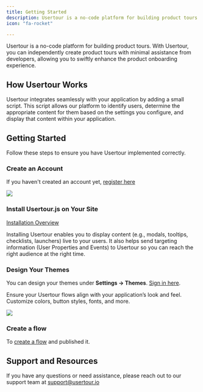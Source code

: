 ```yaml
---
title: Getting Started
description: Usertour is a no-code platform for building product tours. With Usertour, you can independently create product tours with minimal assistance from developers, allowing you to swiftly enhance the product onboarding experience.
icon: "fa-rocket"

---
```


Usertour is a no-code platform for building product tours. With Usertour, you can independently create product tours with minimal assistance from developers, allowing you to swiftly enhance the product onboarding experience.

## How Usertour Works

Usertour integrates seamlessly with your application by adding a small script. This script allows our platform to identify users, determine the appropriate content for them based on the settings you configure, and display that content within your application.

## Getting Started

Follow these steps to ensure you have Usertour implemented correctly.

### Create an Account

If you haven't created an account yet, [register here](https://app.usertour.io/auth/signup)

![](/images/signup.png)

### Install Usertour.js on Your Site

[Installation Overview](/docs/developers/usertourjs-reference/installation/)

Installing Usertour enables you to display content (e.g., modals, tooltips, checklists, launchers) live to your users. It also helps send targeting information (User Properties and Events) to Usertour so you can reach the right audience at the right time.

### Design Your Themes

You can design your themes under **Settings -> Themes**. [Sign in here](https://app.usertour.io/auth/signin).

Ensure your Usertour flows align with your application’s look and feel. Customize colors, button styles, fonts, and more.

![](/images/theme.png)

### Create a flow

To [create a flow](/docs/building-experiences/creating-your-first-flow) and published it.

## Support and Resources

If you have any questions or need assistance, please reach out to our support team at [support@usertour.io](mailto:support@usertour.io)